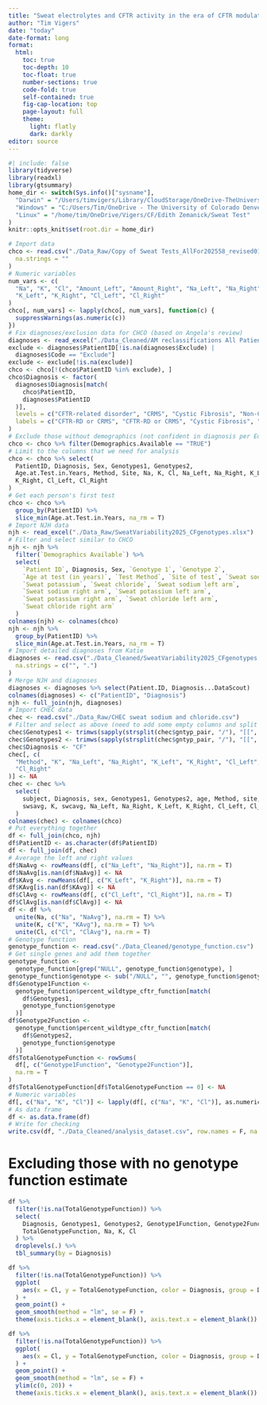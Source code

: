 ```yaml
---
title: "Sweat electrolytes and CFTR activity in the era of CFTR modulators"
author: "Tim Vigers"
date: "today"
date-format: long
format:
  html:
    toc: true
    toc-depth: 10
    toc-float: true
    number-sections: true
    code-fold: true
    self-contained: true
    fig-cap-location: top
    page-layout: full
    theme:
      light: flatly
      dark: darkly
editor: source
---
```


```r
#| include: false
library(tidyverse)
library(readxl)
library(gtsummary)
home_dir <- switch(Sys.info()["sysname"],
  "Darwin" = "/Users/timvigers/Library/CloudStorage/OneDrive-TheUniversityofColoradoDenver/Vigers/CF/Edith Zemanick/Sweat Test",
  "Windows" = "C:/Users/Tim/OneDrive - The University of Colorado Denver/Vigers/CF/Edith Zemanick/Sweat Test",
  "Linux" = "/home/tim/OneDrive/Vigers/CF/Edith Zemanick/Sweat Test"
)
knitr::opts_knit$set(root.dir = home_dir)
```

```r
# Import data
chco <- read.csv("./Data_Raw/Copy of Sweat Tests_AllFor202558_revised01Feb2021.csv",
  na.strings = ""
)
# Numeric variables
num_vars <- c(
  "Na", "K", "Cl", "Amount_Left", "Amount_Right", "Na_Left", "Na_Right",
  "K_Left", "K_Right", "Cl_Left", "Cl_Right"
)
chco[, num_vars] <- lapply(chco[, num_vars], function(c) {
  suppressWarnings(as.numeric(c))
})
# Fix diagnoses/exclusion data for CHCO (based on Angela's review)
diagnoses <- read_excel("./Data_Cleaned/AM reclassifications All Patients with CF or Non-CF.xlsx")
exclude <- diagnoses$PatientID[!is.na(diagnoses$Exclude) |
  diagnoses$Code == "Exclude"]
exclude <- exclude[!is.na(exclude)]
chco <- chco[!(chco$PatientID %in% exclude), ]
chco$Diagnosis <- factor(
  diagnoses$Diagnosis[match(
    chco$PatientID,
    diagnoses$PatientID
  )],
  levels = c("CFTR-related disorder", "CRMS", "Cystic Fibrosis", "Non-CF"),
  labels = c("CFTR-RD or CRMS", "CFTR-RD or CRMS", "Cystic Fibrosis", "Non-CF")
)
# Exclude those without demographics (not confident in diagnosis per Edith)
chco <- chco %>% filter(Demographics.Available == "TRUE")
# Limit to the columns that we need for analysis
chco <- chco %>% select(
  PatientID, Diagnosis, Sex, Genotypes1, Genotypes2,
  Age.at.Test.in.Years, Method, Site, Na, K, Cl, Na_Left, Na_Right, K_Left,
  K_Right, Cl_Left, Cl_Right
)
# Get each person's first test
chco <- chco %>%
  group_by(PatientID) %>%
  slice_min(Age.at.Test.in.Years, na_rm = T)
# Import NJH data
njh <- read_excel("./Data_Raw/SweatVariability2025_CFgenotypes.xlsx")
# Filter and select similar to CHCO
njh <- njh %>%
  filter(`Demographics Available`) %>%
  select(
    `Patient ID`, Diagnosis, Sex, `Genotype 1`, `Genotype 2`,
    `Age at test (in years)`, `Test Method`, `Site of test`, `Sweat sodium`,
    `Sweat potassium`, `Sweat chloride`, `Sweat sodium left arm`,
    `Sweat sodium right arm`, `Sweat potassium left arm`,
    `Sweat potassium right arm`, `Sweat chloride left arm`,
    `Sweat chloride right arm`
  )
colnames(njh) <- colnames(chco)
njh <- njh %>%
  group_by(PatientID) %>%
  slice_min(Age.at.Test.in.Years, na_rm = T)
# Import detailed diagnoses from Katie
diagnoses <- read.csv("./Data_Cleaned/SweatVariability2025_CFgenotypes.csv",
  na.strings = c("", ".")
)
# Merge NJH and diagnoses
diagnoses <- diagnoses %>% select(Patient.ID, Diagnosis...DataScout)
colnames(diagnoses) <- c("PatientID", "Diagnosis")
njh <- full_join(njh, diagnoses)
# Import CHEC data
chec <- read.csv("./Data_Raw/CHEC sweat sodium and chloride.csv")
# Filter and select as above (need to add some empty columns and split genotype)
chec$Genotypes1 <- trimws(sapply(strsplit(chec$gntyp_pair, "/"), "[[", 1))
chec$Genotypes2 <- trimws(sapply(strsplit(chec$gntyp_pair, "/"), "[[", 2))
chec$Diagnosis <- "CF"
chec[, c(
  "Method", "K", "Na_Left", "Na_Right", "K_Left", "K_Right", "Cl_Left",
  "Cl_Right"
)] <- NA
chec <- chec %>%
  select(
    subject, Diagnosis, sex, Genotypes1, Genotypes2, age, Method, site,
    swsavg, K, swcavg, Na_Left, Na_Right, K_Left, K_Right, Cl_Left, Cl_Right
  )
colnames(chec) <- colnames(chco)
# Put everything together
df <- full_join(chco, njh)
df$PatientID <- as.character(df$PatientID)
df <- full_join(df, chec)
# Average the left and right values
df$NaAvg <- rowMeans(df[, c("Na_Left", "Na_Right")], na.rm = T)
df$NaAvg[is.nan(df$NaAvg)] <- NA
df$KAvg <- rowMeans(df[, c("K_Left", "K_Right")], na.rm = T)
df$KAvg[is.nan(df$KAvg)] <- NA
df$ClAvg <- rowMeans(df[, c("Cl_Left", "Cl_Right")], na.rm = T)
df$ClAvg[is.nan(df$ClAvg)] <- NA
df <- df %>%
  unite(Na, c("Na", "NaAvg"), na.rm = T) %>%
  unite(K, c("K", "KAvg"), na.rm = T) %>%
  unite(Cl, c("Cl", "ClAvg"), na.rm = T)
# Genotype function
genotype_function <- read.csv("./Data_Cleaned/genotype_function.csv")
# Get single genes and add them together
genotype_function <-
  genotype_function[grep("NULL", genotype_function$genotype), ]
genotype_function$genotype <- sub("/NULL", "", genotype_function$genotype)
df$Genotype1Function <-
  genotype_function$percent_wildtype_cftr_function[match(
    df$Genotypes1,
    genotype_function$genotype
  )]
df$Genotype2Function <-
  genotype_function$percent_wildtype_cftr_function[match(
    df$Genotypes2,
    genotype_function$genotype
  )]
df$TotalGenotypeFunction <- rowSums(
  df[, c("Genotype1Function", "Genotype2Function")],
  na.rm = T
)
df$TotalGenotypeFunction[df$TotalGenotypeFunction == 0] <- NA
# Numeric variables
df[, c("Na", "K", "Cl")] <- lapply(df[, c("Na", "K", "Cl")], as.numeric)
# As data frame
df <- as.data.frame(df)
# Write for checking
write.csv(df, "./Data_Cleaned/analysis_dataset.csv", row.names = F, na = "")
```

# Excluding those with no genotype function estimate

```r
df %>%
  filter(!is.na(TotalGenotypeFunction)) %>%
  select(
    Diagnosis, Genotypes1, Genotypes2, Genotype1Function, Genotype2Function,
    TotalGenotypeFunction, Na, K, Cl
  ) %>%
  droplevels(.) %>%
  tbl_summary(by = Diagnosis)
```

```r
df %>%
  filter(!is.na(TotalGenotypeFunction)) %>%
  ggplot(
    aes(x = Cl, y = TotalGenotypeFunction, color = Diagnosis, group = Diagnosis)
  ) +
  geom_point() +
  geom_smooth(method = "lm", se = F) +
  theme(axis.ticks.x = element_blank(), axis.text.x = element_blank())

df %>%
  filter(!is.na(TotalGenotypeFunction)) %>%
  ggplot(
    aes(x = Cl, y = TotalGenotypeFunction, color = Diagnosis, group = Diagnosis)
  ) +
  geom_point() +
  geom_smooth(method = "lm", se = F) +
  ylim(c(0, 20)) +
  theme(axis.ticks.x = element_blank(), axis.text.x = element_blank())
```
